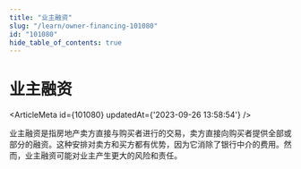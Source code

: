 ```yaml
---
title: "业主融资"
slug: "/learn/owner-financing-101080"
id: "101080"
hide_table_of_contents: true
---
```



# 业主融资

<ArticleMeta id={101080} updatedAt={'2023-09-26 13:58:54'} />
<div className='border-solid border-b border-t-0 my-4 border-[var(--ifm-color-gray-300)]' />

业主融资是指房地产卖方直接与购买者进行的交易，卖方直接向购买者提供全部或部分的融资。这种安排对卖方和买方都有优势，因为它消除了银行中介的费用。然而，业主融资可能对业主产生更大的风险和责任。
